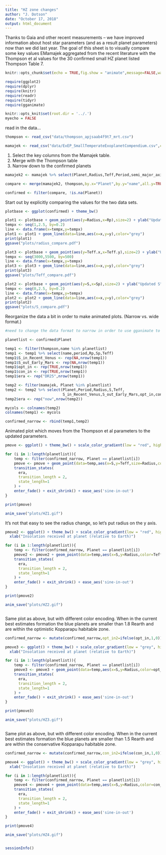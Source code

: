 ```yaml
---
title: "HZ zone changes"
author: "J. Dotson"
date: "October 17, 2018"
output: html_document
---
```


Thanks to Gaia and other recent measurements -- we have improved information about host star parameters (and as a result planet parameters) now than we did last year.  The goal of this sheet is to visually compare some key values EMamajek aggregated from the recent literature with the Thompson et al values for the 30 confirmed small HZ planet listed Thompson Table 7. 


```r
knitr::opts_chunk$set(echo = TRUE,fig.show = "animate",message=FALSE,warning=FALSE)

require(ggplot2)
require(dplyr)
require(knitr)
require(readr)
require(tidyr)
require(gganimate)

knitr::opts_knit$set(root.dir = '../.')
myecho = FALSE
```

read in the data...

```r

thompson <- read_csv("data/thompson_apjsaab4f9t7_mrt.csv")

mamajek <- read_csv("data/ExEP_SmallTemperateExoplanetCompendium.csv",comment="#")


```

1.  Select the key columns from the Mamajek table.   
2.  Merge with the Thompson table   
3.  Narrow down to the confirmed planets

```r

mamajek2 <- mamajek %>% select(Planet,Radius,Teff,Period,semi_major_axis,S)

compare <- merge(mamajek2, thompson,by.x="Planet",by.y="name",all.y=TRUE)

confirmed <- filter(compare, !is.na(Planet))

```

Start out by explicitly comparing the values for the two data sets.

```r

plotbase <- ggplot(confirmed) + theme_bw()

plot1 <- plotbase + geom_point(aes(y=Radius,x=Rp),size=2) + ylab("Updated Radius") + xlab("DR25 Radius")
tempx <- seq(1,2.5, by=0.2)
line <- data.frame(x=tempx,y=tempx)
plot1 <- plot1 + geom_line(data=line,aes(x=x,y=y),color="grey")
print(plot1)
ggsave("plots/radius_compare.pdf")

plot3 <- plotbase + geom_point(aes(y=Teff.x,x=Teff.y),size=2) + ylab("Updated Teff") + xlab("DR25 Teff")
tempx <- seq(3000,5500, by=500)
line <- data.frame(x=tempx,y=tempx)
plot3 <- plot3 + geom_line(data=line,aes(x=x,y=y),color="grey")
print(plot3)
ggsave("plots/Teff_compare.pdf")

plot2 <- plotbase + geom_point(aes(y=S,x=Sp),size=2) + ylab("Updated S") + xlab("DR25 S")
tempx <- seq(0,2.5, by=0.2)
line <- data.frame(x=tempx,y=tempx)
plot2 <- plot2 + geom_line(data=line,aes(x=x,y=y),color="grey")
print(plot2)
ggsave("plots/S_compare.pdf")


```


Reorganize the data a bit in order to make animated plots.  (Narrow vs. wide format.)

```r

#need to change the data format to narrow in order to use gganimate to do what I want...

planetlist <- confirmed$Planet

temp1 <- filter(thompson,name %in% planetlist)
temp1 <- temp1 %>% select(name,period,Rp,Sp,Teff)
temp1$S_in_Recent_Venus <- rep(NA,nrow(temp1))
temp1$S_out_Early_Mars <- rep(NA,nrow(temp1))
temp1$opt_in <- rep(TRUE,nrow(temp1))
temp1$con_in <- rep(TRUE,nrow(temp1))
temp1$era <- rep("DR25",nrow(temp1))

temp2 <- filter(mamajek, Planet %in% planetlist)
temp2 <- temp2 %>% select(Planet,Period,Radius,S,Teff,
                          S_in_Recent_Venus,S_out_Early_Mars,opt_in,con_in)
temp2$era <- rep("now",nrow(temp2))

mycols <- colnames(temp2)
colnames(temp1) <- mycols

confirmed_narrow <- rbind(temp1,temp2)

```

Animated plot which moves from the Thompson et al parameters to the updated parameters.

```r

pmove <- ggplot() + theme_bw() + scale_color_gradient(low = "red", high = "gold")

for (i in 1:length(planetlist)){
    temp <- filter(confirmed_narrow, Planet == planetlist[i])
    pmove <- pmove + geom_point(data=temp,aes(x=S,y=Teff,size=Radius,color=Teff),alpha=0.7) + 
    transition_states(
      era,
      transition_length = 2,
      state_length=1
    ) +
    enter_fade() + exit_shrink() + ease_aes('sine-in-out')
}

print(pmove)

anim_save("plots/HZ1.gif")
```

It's not that easy to see the radius change, so let's put radius on the y axis.

```r

pmove2 <- ggplot() + theme_bw() + scale_color_gradient(low = "red", high = "gold") +
  xlab("Insolation received at planet (relative to Earth)")

for (i in 1:length(planetlist)){
    temp <- filter(confirmed_narrow, Planet == planetlist[i])
    pmove2 <- pmove2 + geom_point(data=temp,aes(x=S,y=Radius,color=Teff,size=Radius),alpha=0.7) + 
    transition_states(
      era,
      transition_length = 2,
      state_length=1
    ) +
    enter_fade() + exit_shrink() + ease_aes('sine-in-out')
}

print(pmove2)

anim_save("plots/HZ2.gif")



```

Same plot as above, but with different color encoding.  When in the current best estimates formation the blue planets are smaller than 1.8 Rearth and are within the optimistic Kopparapu habitable zone.

```r

confirmed_narrow <- mutate(confirmed_narrow,opt_in2=ifelse(opt_in,1,0))

pmove3 <- ggplot() + theme_bw() + scale_color_gradient(low = "grey", high = "blue") +
  xlab("Insolation received at planet (relative to Earth)")

for (i in 1:length(planetlist)){
    temp <- filter(confirmed_narrow, Planet == planetlist[i])
    pmove3 <- pmove3 + geom_point(data=temp,aes(x=S,y=Radius,color=opt_in2,size=Radius),alpha=0.7) + 
    transition_states(
      era,
      transition_length = 2,
      state_length=1
    ) +
    enter_fade() + exit_shrink() + ease_aes('sine-in-out')
}

print(pmove3)

anim_save("plots/HZ3.gif")



```

Same plot as above, but with different color encoding.  When in the current best estimates formation the blue planets are smaller than 1.5 Rearth and are within the conservative Kopparapu habitable zone.


```r

confirmed_narrow <- mutate(confirmed_narrow,con_in2=ifelse(con_in,1,0))

pmove4 <- ggplot() + theme_bw() + scale_color_gradient(low = "grey", high = "blue") +
  xlab("Insolation received at planet (relative to Earth)")

for (i in 1:length(planetlist)){
    temp <- filter(confirmed_narrow, Planet == planetlist[i])
    pmove4 <- pmove4 + geom_point(data=temp,aes(x=S,y=Radius,color=con_in2,size=Radius),alpha=0.7) + 
    transition_states(
      era,
      transition_length = 2,
      state_length=1
    ) +
    enter_fade() + exit_shrink() + ease_aes('sine-in-out')
}

print(pmove4)

anim_save("plots/HZ4.gif")



```


```r
sessionInfo()
```


